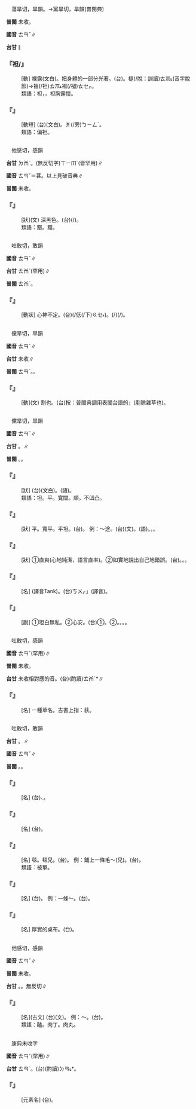 
=={{ruby|袒|ㄊㄢˇ}}==

　蕩旱切，旱韻。→黨旱切，旱韻(普閩典)

'''普閩''' 未收。

'''國音''' <rt>ㄊㄢˇ</rt>∥

'''台甘''' {{ruby|(文)|ㄊㄢˋ}}∥

    

==='''『袒/{{ruby|襢|ㄊㄢˇ}}』'''===
: [動] 裸露(文白)。把身體的一部分光著。(台){{ruby|<mark>&#xffeac;</mark>|ㄌㄨㆵ ͘}}{{ruby|手|ㄑㄧㄨˋ}}{{ruby|<mark>&#xffc57;</mark>|ㆭˋ}}。褪(/脫：訓讀)<rt>ㄊㆭ˪</rt>(音字脫節){{ruby|外|ㆣㄨㄚ˫}}{{ruby|衫|ㄙㆩ}}→襢(/袒)<rt>ㄊㆭ˪</rt>{{ruby|剝|ㄅㄚㆶ}}裼(/褪)<rt>ㄊㆤㆷ</rt>。
:類語：袒，{{ruby|裼|ㄒㄧ/ㄒㄧˊ}}{{ruby|裎|ㄔㄥˊ}}，袒胸露懷。
:
    

==='''『{{ruby|袒|ㄊㄢˇ}}{{ruby|護|ㄏㄨˋ}}』'''===
: [動短] (台){{ruby|袒|ㄊㄢˋ}}{{ruby|護|ㄏㆦ˫}}(文白)。{{ruby|為|ㄨㄧ˫}}{{ruby|歸|ㄍㄨㄧ}}爿(/旁)<rt>ㄅㄧㄥˊ</rt>。
:類語：偏袒。
:
    

=={{ruby|黮|ㄊㄢˇ}}==

　他感切，感韻

'''台甘''' <rt>ㄉㆰˋ</rt>。(無反切字)<rt>ㄒㄧㆬˊ</rt>(皆罕用)∥

'''國音''' <rt>ㄊㄢˇ</rt>{{ruby|。|ㄕㄣˋ}}＝葚。以上見破音典∥

'''普閩''' 未收。

    

==='''『{{ruby|黮|ㄊㄢˇ}}』'''===
: [狀](文) 深黑色。(台){{ruby|桑|ㄙㆭ}}{{ruby|材|ㄗㄞˊ}}(/{{ruby|桑|ㄙㆭ}}{{ruby|葚|ㄙㄨㄧˊ}}){{ruby|丌|ㆤ}}{{ruby|黑|ㆦ}}{{ruby|色|ㄒㄧㆤㆶ}}。
:類語：黮。黯。
:
    

=={{ruby|忐|ㄊㄢˇ}}==

　吐敢切，敢韻

'''國音''' <rt>ㄊㄢˇ</rt>∥

'''台甘''' <rt>ㄊㆰˋ</rt>{{ruby|。|ㄎㄨㄣˋ}}(罕用)∥

'''普閩''' <rt>ㄊㆰˋ</rt>。

    

==='''『{{ruby|忐|ㄊㄢˇ}}{{ruby|忑|ㄊㄜˋ}}』'''===
: [動狀] 心神不定。(台){{ruby|心|ㄒㄧㆬ}}({{ruby|高|ㄍㄨㄢˊ}}{{ruby|也|ㄧㄚ˫}}/低(/下)<rt>ㄍㆤ˫</rt>{{ruby|也|ㄧㄚ˫}})。{{ruby|心|ㄒㄧㆬ}}{{ruby|肝|ㄍㄨㆩ}}(/{{ruby|臟|ㄗㆲ˫}}){{ruby|噗|ㄆㆦㆶ ͘}}{{ruby|噗|ㄆㆦㆶ ͘}}{{ruby|掅|ㄑㄧㄥˋ}}(/{{ruby|彈|ㄉㄨㆩ˫}})。
    

=={{ruby|<mark>&#xffa79;</mark>|ㄊㄢˇ}}==

　儻旱切，旱韻

'''國音''' <rt>ㄊㄢˇ</rt>∥

'''台甘''' 未收∥

'''普閩''' <rt>ㄊㄢˋ</rt>。{{ruby|(白)|ㄊㄨㆩˋ}}。

    

==='''『{{ruby|<mark>&#xffa79;</mark>|ㄊㄢˇ}}』'''===
: [動](文) 割也。(台)按：普閩典調用表閩台語的{{ruby|「|ㄊㄢˋ/ㄊㄨㄚˋ}}」(剷除雜草也)。
    

=={{ruby|坦|ㄊㄢˇ}}==

　儻旱切，旱韻

'''國音''' <rt>ㄊㄢˇ</rt>∥

'''台甘''' {{ruby|(文)|ㄊㄢˋ}}。{{ruby|(語)|ㄊㆩˋ}}∥

'''普閩''' {{ruby|(文)|ㄊㄢˋ}}。{{ruby|(語)|ㄊㆩˋ}}。

    

==='''『{{ruby|平|ㄆㄧㄥˊ}}{{ruby|坦|ㄊㄢˇ}}』'''===
: [狀] (台){{ruby|平|ㄅㄧㄥˊ}}{{ruby|坦|ㄊㄢˋ}}(文白)。{{ruby|平|ㄅㆪˊ/ㄅㆥˊ}}{{ruby|坦|ㄊㆩˋ}}(語)。
:類語：坦。平。寬闊。順。不凹凸。
:
    

==='''『{{ruby|坦|ㄊㄢˇ}}』'''===
: [狀] 平。寬平。平坦。(台){{ruby|平|ㄅㆥ}}{{ruby|→|ㄅㆥˊ}}{{ruby|坦|ㄊㆩˋ}}。 例：～途。(台){{ruby|坦|ㄊㄢˋ}}{{ruby|途|ㄉㆦˊ}}(文)。{{ruby|平|ㄅㆪˊ/ㄅㆥˊ}}{{ruby|路|ㄌㆦ˫}}(語)。{{ruby|<mark>&#xffa45;</mark>|ㆠㆤ˫/ㆠㄨㆤ˫}}{{ruby|嵁|ㄎㆰ}}{{ruby|嵁|ㄎㆰ}}{{ruby|硈|ㄎㄧㄚㆵ ͘}}{{ruby|硈|ㄎㄧㄚㆵ ͘}}，{{ruby|好|ㄏㄜˋ}}{{ruby|行|ㄍㄧㆩˊ}}。
    

==='''『{{ruby|坦|ㄊㄢˇ}}{{ruby|白|ㄅㄞˊ}}』'''===
: [狀] ①直爽(心地純潔，語言直率)。②如實地說出自己地錯誤。(台){{ruby|坦|ㄊㄢˋ}}{{ruby|白|ㄅㆤㆷ ͘}}。{{ruby|無|ㆠㄜˊ}}{{ruby|掩|ㆰ}}{{ruby|無|ㆠㄜˊ}}{{ruby|蓋|ㄎㆰ˪}}。{{ruby|照|ㄐㄧㄠ˪}}{{ruby|實|ㄒㄧㆵ ͘}}{{ruby|講|ㄍㆲˋ}}。
    

==='''『{{ruby|坦|ㄊㄢˇ}}{{ruby|克|ㄎㄜˋ}}』'''===
: [名] (譯音Tank)。(台){{ruby|「|ㄊㄤˋ}}<rt>ㄎㄨㆷ</rt>」(譯音)。
    

==='''『{{ruby|坦|ㄊㄢˇ}}{{ruby|然|ㄖㄢˊ}}』'''===
: [副] ①坦白無私。②心安。(台)①{{ruby|無|ㆠㄜˊ}}{{ruby|私|ㄙㄨ}}{{ruby|偏|ㄆㄧㄢ}}{{ruby|丌|ㆤ}}{{ruby|款|ㄎㄨㄢˋ}}。②{{ruby|安|ㄢ}}{{ruby|心|ㄒㄧㆬ}}。{{ruby|心|ㄒㄧㆬ}}{{ruby|安|ㄢ}}。{{ruby|心|ㄒㄧㆬ}}{{ruby|內|ㄌㄞ˫}}{{ruby|平|ㄅㄧㄥˊ}}{{ruby|靜|ㄐㄧㄥ˫}}。{{ruby|無|ㆠㄜˊ}}{{ruby|掛|ㄍㄨㄚ˪}}{{ruby|無|ㆠㄜˊ}}{{ruby|慮|ㄌㄨ˫}}。
    

=={{ruby|菼|ㄊㄢˇ}}==

　吐敢切，感韻

'''國音''' <rt>ㄊㄢˇ</rt>(罕用)∥

'''普閩''' 未收。

'''台甘''' 未收相對應的音。(台)(酌讀)<rt>ㄊㆰˋ</rt>*∥

    

==='''『{{ruby|菼|ㄊㄢˇ}}』'''===
: [名] 一種草名。古書上指：荻。
    

=={{ruby|毯|ㄊㄢˇ}}==

　吐敢切，敢韻

'''台甘''' {{ruby|(文)|ㄊㆰˋ}}。{{ruby|(語)|ㄊㄢˋ}}∥

'''國音''' <rt>ㄊㄢˇ</rt>∥

'''普閩''' {{ruby|(文)|ㄊㆰˋ}}。{{ruby|(語)|ㄊㄢˋ}}。

    

==='''『{{ruby|地|ㄉㄧˋ}}{{ruby|毯|ㄊㄢˇ}}』'''===
: [名] (台){{ruby|地|ㄉㄨㆤ˫/ㄉㆤ˫}}{{ruby|毯|ㄊㄢˋ}}、{{ruby|地|ㄉㄨㆤ˫/ㄉㆤ˫}}{{ruby|氈|ㄐㄧㄢ}}。
    

==='''『{{ruby|毛|ㄇㄠˊ}}{{ruby|毯|ㄊㄢˇ}}』'''===
: [名] (台){{ruby|鳥|ㄐㄧㄠˋ}}{{ruby|毛|ㄇㆦˊ/ㄇㆭˊ}}{{ruby|毯|ㄊㄢˋ}}。
    

==='''『{{ruby|毯|ㄊㄢˇ}}』'''===
: [名] 毯{{ruby|子|·ㄗˇ}}。毯兒。(台){{ruby|毯|ㄊㄢˋ}}{{ruby|仔|ㄚ}}。 例：鋪上一條毛～(兒)。(台){{ruby|舒|ㄘㄨ}}{{ruby|一|ㄐㄧㆵ ͘}}{{ruby|領|ㄋㄧㄚˋ}}{{ruby|鳥|ㄐㄧㄠˋ}}{{ruby|毛|ㄇㆦˊ/ㄇㆭˊ}}{{ruby|毯|ㄊㄢˋ}}。
:類語：被單。
:
    

==='''『{{ruby|床|ㄔㄨㄤˊ}}{{ruby|毯|ㄊㄢˇ}}』'''===
: [名] (台){{ruby|毯|ㄊㄢˋ}}{{ruby|仔|ㄚ}}。 例：一條～。(台){{ruby|一|ㄐㄧㆵ ͘}}{{ruby|領|ㄋㄧㄚˋ}}{{ruby|毯|ㄊㄢˋ}}{{ruby|仔|ㄚ}}。
    

==='''『{{ruby|桌|ㄓㄨㄛ}}{{ruby|毯|ㄊㄢˇ}}』'''===
: [名] 厚實的桌布。(台){{ruby|指|ㄍㄧˋ/ㄐㄧˋ}}{{ruby|較|ㄎㄚㆷ}}{{ruby|厚|ㄍㄠ˫}}{{ruby|料|ㄌㄧㄠ˫}}{{ruby|丌|ㆤ}}{{ruby|桌|ㄉㄜㆷ}}{{ruby|巾|ㄍㄨㄣ/ㄍㄧㄣ}}。
    

=={{ruby|醓|ㄊㄢˇ}}==

　他感切，感韻

'''國音''' <rt>ㄊㄢˇ</rt>∥

'''普閩''' 未收。

'''台甘''' {{ruby|(文)|ㄊㆰˋ}}。{{ruby|(文)|ㄊㆰ}}。無反切∥

    

==='''『{{ruby|醓|ㄊㄢˇ}}』'''===
: [名](古文) (台)(文){{ruby|肉|ㆠㄚㆷ}}{{ruby|醬|ㄐㄧㆧ˪/ㄐㄧㆫ˪}}。 例：～{{ruby|醢|ㄏㄞˇ}}。(台){{ruby|有|ㄨ˫}}{{ruby|汁|ㄗㄚㆴ/ㄐㄧㄚㆴ}}{{ruby|丌|ㆤ}}{{ruby|肉|ㆠㄚㆷ}}{{ruby|醬|ㄐㄧㆧ˪/ㄐㄧㆫ˪}}。
:類語：醓。肉丁。肉丸。
:
    

=={{ruby|鉭|ㄊㄢˇ}}==

　康典未收字

'''國音''' <rt>ㄊㄢˇ</rt>{{ruby|。|ㄉㄢˋ}}(罕用)∥

'''台甘''' <rt>ㄊㄢˋ</rt>。(台)(酌讀)<rt>ㄉㄢ˪</rt>*。

    

==='''『{{ruby|鉭|ㄊㄢˇ}}』'''===
: [元素名] (台){{ruby|鉭|ㄉㄢ˪}}。
    
